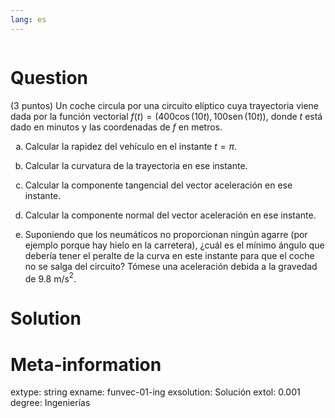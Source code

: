 ```yaml
---
lang: es
---
```


```r
```

Question
========
(3 puntos) Un coche circula por una circuito elíptico cuya trayectoria viene dada por la función vectorial $f(t)=(400\cos(10t), 100\operatorname{sen}(10t))$, donde $t$ está dado en minutos y las coordenadas de $f$ en metros.

a.  Calcular la rapidez del vehículo en el instante $t=\pi$.

a.  Calcular la curvatura de la trayectoria en ese instante.

a.  Calcular la componente tangencial del vector aceleración en ese instante.

a.  Calcular la componente normal del vector aceleración en ese instante.

a.  Suponiendo que los neumáticos no proporcionan ningún agarre (por ejemplo porque hay hielo en la carretera), ¿cuál es el mínimo ángulo que debería tener el peralte de la curva en este instante para que el coche no se salga del circuito? Tómese una aceleración debida a la gravedad de $9.8$ m/s$^2$.

Solution
========



Meta-information
================
extype: string
exname: funvec-01-ing
exsolution: Solución
extol: 0.001
degree: Ingenierías